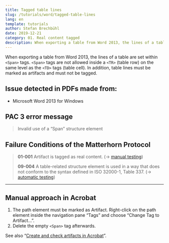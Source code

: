 ```yaml
---
title: Tagged table lines
slug: /tutorials/word/tagged-table-lines
lang: en
template: tutorials
author: Stefan Brechbühl
date: 2019-12-21
category: 01. Real content tagged
description: When exporting a table from Word 2013, the lines of a table are set within <Span> tags. <Span> tags are not allowed inside a <TR> (table row) on the same level as the <TD> tags (table cell). In addition, table lines must be marked as artifacts and must not be tagged.
---
```


When exporting a table from Word 2013, the lines of a table are set within `<Span>` tags. `<Span>` tags are not allowed inside a `<TR>` (table row) on the same level as the `<TD>` tags (table cell). In addition, table lines must be marked as artifacts and must not be tagged.

## Issue detected in PDFs made from:

- Microsoft Word 2013 for Windows

## PAC 3 error message

> Invalid use of a “Span” structure element

## Failure Conditions of the Matterhorn Protocol

> **01-001** Artifact is tagged as real content. (→ [manual testing](/glossary/#manual-testing))
> 
> **09-004** A table-related structure element is used in a way that does not conform to the syntax defined in ISO 32000-1, Table 337. (→ [automatic testing](/glossary/#automatic-testing))

***

## Manual approach in Acrobat

1. The path element must be marked as Artifact. Right-click on the path element inside the navigation pane “Tags” and choose “Change Tag to Artifact…”.
2. Delete the empty `<Span>` tag afterwards.

See also “[Create and check artifacts in Acrobat](/basics/acrobat/create-and-check-artifacts-in-acrobat/)”.